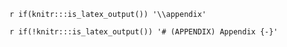 `r if(knitr:::is_latex_output()) '\\appendix'`

`r if(!knitr:::is_latex_output()) '# (APPENDIX) Appendix {-}'` 


<!--
Included will be the vignette for museR


Also a pratical how to guide for converting music into R

-->